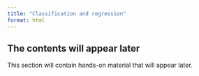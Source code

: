 ```yaml
---
title: "Classification and regression"
format: html
---
```


<!--
- scikit-learn classification
- scikit-learn regression
- spatial component via feature engineering (proximity variables, lags) -->

::: {.callout-note appearance="simple"}

## The contents will appear later

This section will contain hands-on material that will appear later.

:::